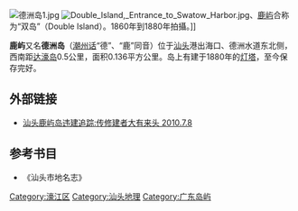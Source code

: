[[File:德洲岛1.jpg|thumb]]
[[File:Double_Island,_Entrance_to_Swatow_Harbor.jpg|thumb]]、[[鹿屿|鹿屿]]合称为“双岛”（Double Island）。1860年到1880年拍攝。]]

'''鹿屿'''又名'''德洲岛'''（[[潮州话|潮州话]]“德”、“鹿”同音）位于[[汕头|汕头]]港出海口、德洲水道东北侧，西南距[[达濠岛|达濠岛]]0.5公里，面积0.136平方公里。岛上有建于1880年的[[灯塔|灯塔]]，至今保存完好。

==外部链接==
*[http://news.163.com/10/0708/10/6B2HGCL900014AEE.html 汕头鹿屿岛违建追踪:传修建者大有来头 2010.7.8]{{Dead link|date=2020年1月 |bot=InternetArchiveBot |fix-attempted=yes }}

==参考书目==
*《汕头市地名志》

[[Category:濠江区|Category:濠江区]]
[[Category:汕头地理|Category:汕头地理]]
[[Category:广东岛屿|Category:广东岛屿]]